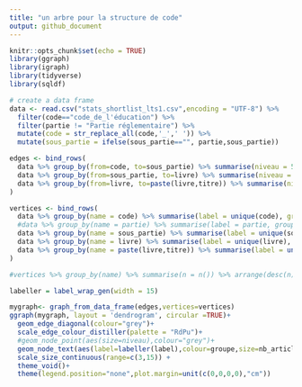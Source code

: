 ```yaml
---
title: "un arbre pour la structure de code"
output: github_document
---
```


```r
knitr::opts_chunk$set(echo = TRUE)
library(ggraph)
library(igraph)
library(tidyverse)
library(sqldf)
```

```r
# create a data frame 
data <- read.csv("stats_shortlist_lts1.csv",encoding = "UTF-8") %>% 
  filter(code=="code_de_l'éducation") %>%
  filter(partie != "Partie réglementaire") %>%
  mutate(code = str_replace_all(code,'_',' ')) %>%
  mutate(sous_partie = ifelse(sous_partie=="", partie,sous_partie))
```

```r

edges <- bind_rows(
  data %>% group_by(from=code, to=sous_partie) %>% summarise(niveau = 5),
  data %>% group_by(from=sous_partie, to=livre) %>% summarise(niveau = 4),
  data %>% group_by(from=livre, to=paste(livre,titre)) %>% summarise(niveau = 3)
)

vertices <- bind_rows(
  data %>% group_by(name = code) %>% summarise(label = unique(code), groupe = "code", niveau = 5, nb_articles = sum(nb_articles)),
  #data %>% group_by(name = partie) %>% summarise(label = partie, groupe = partie, niveau = 5, nb_articles = sum(nb_articles)),
  data %>% group_by(name = sous_partie) %>% summarise(label = unique(sous_partie), groupe = unique(sous_partie), niveau = 4, nb_articles = sum(nb_articles)),
  data %>% group_by(name = livre) %>% summarise(label = unique(livre), groupe = unique(sous_partie), niveau = 3, nb_articles = sum(nb_articles)),
  data %>% group_by(name = paste(livre,titre)) %>% summarise(label = unique(titre), groupe = unique(sous_partie), niveau = 2, nb_articles = sum(nb_articles))
)

#vertices %>% group_by(name) %>% summarise(n = n()) %>% arrange(desc(n))

labeller = label_wrap_gen(width = 15)

mygraph<- graph_from_data_frame(edges,vertices=vertices) 
ggraph(mygraph, layout = 'dendrogram', circular =TRUE)+
  geom_edge_diagonal(colour="grey")+
  scale_edge_colour_distiller(palette = "RdPu")+
  #geom_node_point(aes(size=niveau),colour="grey")+
  geom_node_text(aes(label=labeller(label),colour=groupe,size=nb_articles))+
  scale_size_continuous(range=c(3,15)) +
  theme_void()+
  theme(legend.position="none",plot.margin=unit(c(0,0,0,0),"cm"))

```

